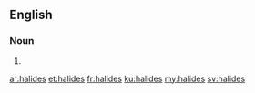 ==English==

===Noun===
{{head|en|plural}}

# {{plural of|halide|lang=en|nocat=1}}

[[ar:halides]]
[[et:halides]]
[[fr:halides]]
[[ku:halides]]
[[my:halides]]
[[sv:halides]]